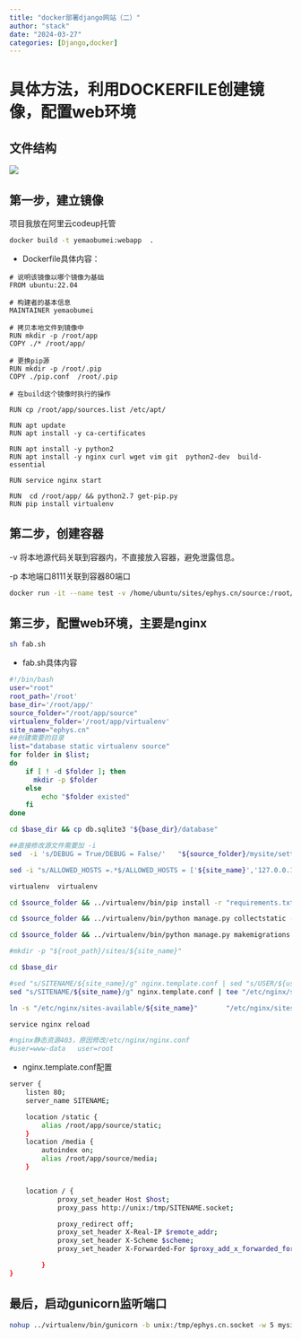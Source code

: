 ```yaml
---
title: "docker部署django网站（二）"
author: "stack"
date: "2024-03-27"
categories: [Django,docker]
---
```


# 具体方法，利用DOCKERFILE创建镜像，配置web环境
## 文件结构
![](4.png)

## 第一步，建立镜像
项目我放在阿里云codeup托管
```bash
docker build -t yemaobumei:webapp  .
```
- Dockerfile具体内容：
```
# 说明该镜像以哪个镜像为基础
FROM ubuntu:22.04

# 构建者的基本信息
MAINTAINER yemaobumei

# 拷贝本地文件到镜像中
RUN mkdir -p /root/app
COPY ./* /root/app/

# 更换pip源
RUN mkdir -p /root/.pip
COPY ./pip.conf  /root/.pip

# 在build这个镜像时执行的操作

RUN cp /root/app/sources.list /etc/apt/

RUN apt update
RUN apt install -y ca-certificates

RUN apt install -y python2
RUN apt install -y nginx curl wget vim git  python2-dev  build-essential

RUN service nginx start

RUN  cd /root/app/ && python2.7 get-pip.py 
RUN pip install virtualenv 
```
## 第二步，创建容器
-v 将本地源代码关联到容器内，不直接放入容器，避免泄露信息。

-p 本地端口8111关联到容器80端口
```bash
docker run -it --name test -v /home/ubuntu/sites/ephys.cn/source:/root/app/source  -p 8111:80  yemaobumei:webapp /bin/bash
```

## 第三步，配置web环境，主要是nginx
```bash
sh fab.sh
```
- fab.sh具体内容
```bash
#!/bin/bash
user="root"
root_path='/root' 
base_dir='/root/app/'
source_folder="/root/app/source"
virtualenv_folder='/root/app/virtualenv'
site_name="ephys.cn" 
##创建需要的目录  
list="database static virtualenv source"  
for folder in $list;  
do
	if [ ! -d $folder ]; then
	  mkdir -p $folder
	else
		echo "$folder existed"
	fi  
done

cd $base_dir && cp db.sqlite3 "${base_dir}/database"

##直接修改源文件需要加 -i
sed  -i 's/DEBUG = True/DEBUG = False/'   "${source_folder}/mysite/settings.py"

sed -i "s/ALLOWED_HOSTS =.*$/ALLOWED_HOSTS = ['${site_name}','127.0.0.1',]/"  "${source_folder}/mysite/settings.py"

virtualenv  virtualenv

cd $source_folder && ../virtualenv/bin/pip install -r "requirements.txt"

cd $source_folder && ../virtualenv/bin/python manage.py collectstatic --noinput

cd $source_folder && ../virtualenv/bin/python manage.py makemigrations --noinput

#mkdir -p "${root_path}/sites/${site_name}"

cd $base_dir

#sed "s/SITENAME/${site_name}/g" nginx.template.conf | sed "s/USER/${user}/g" | tee "/etc/nginx/sites-available/${site_name}"
sed "s/SITENAME/${site_name}/g" nginx.template.conf | tee "/etc/nginx/sites-available/${site_name}"

ln -s "/etc/nginx/sites-available/${site_name}"       "/etc/nginx/sites-enabled/${site_name}"

service nginx reload

#nginx静态资源403，原因修改/etc/nginx/nginx.conf 
#user=www-data   user=root
```
- nginx.template.conf配置
```bash
server {
    listen 80;
    server_name SITENAME;

    location /static {
        alias /root/app/source/static;
    }
    location /media {
        autoindex on;
        alias /root/app/source/media;
    }


    location / {
            proxy_set_header Host $host;
            proxy_pass http://unix:/tmp/SITENAME.socket;

            proxy_redirect off;
            proxy_set_header X-Real-IP $remote_addr;
            proxy_set_header X-Scheme $scheme;
            proxy_set_header X-Forwarded-For $proxy_add_x_forwarded_for;

        }
}
```
## 最后，启动gunicorn监听端口
```bash
nohup ../virtualenv/bin/gunicorn -b unix:/tmp/ephys.cn.socket -w 5 mysite.wsgi:application > /dev/null 2>&1 &

```